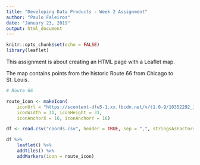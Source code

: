```yaml
---
title: "Developing Data Products - Week 2 Assignment"
author: "Paulo Faleiros"
date: "January 23, 2019"
output: html_document
---
```


```r
knitr::opts_chunk$set(echo = FALSE)
library(leaflet)
```

This assignment is about creating an HTML page with a Leaflet map.

The map contains points from the historic Route 66 from Chicago to St. Louis.

```r

# Route 66

route_icon <- makeIcon(
	iconUrl = "https://scontent-dfw5-1.xx.fbcdn.net/v/t1.0-9/10352292_10153002657827662_1249389169669655994_n.jpg?_nc_cat=103&_nc_ht=scontent-dfw5-1.xx&oh=857c27c2290cf9e219d57ad268c4d815&oe=5CC7E127",
	iconWidth = 31, iconHeight = 31,
	iconAnchorX = 16, iconAnchorY = 16)

df <- read.csv("coords.csv", header = TRUE, sep = ",", stringsAsFactors = FALSE)

df %>%
	leaflet() %>%
	addTiles() %>%
	addMarkers(icon = route_icon)


```
